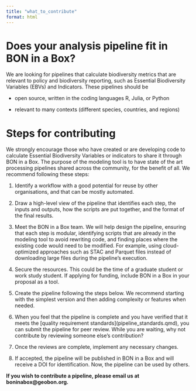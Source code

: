 ```yaml
---
title: "what_to_contribute"
format: html
---
```


# Does your analysis pipeline fit in BON in a Box?

We are looking for pipelines that calculate biodiversity metrics that are relevant to policy and biodiversity reporting, such as Essential Biodiversity Variables (EBVs) and Indicators. These pipelines should be

-   open source, written in the coding languages R, Julia, or Python

-   relevant to many contexts (different species, countries, and regions)

# Steps for contributing

We strongly encourage those who have created or are developing code to calculate Essential Biodiversity Variables or indicators to share it through BON in a Box. The purpose of the modeling tool is to have state of the art processing pipelines shared across the community, for the benefit of all. We recommend following these steps: 

1.  Identify a workflow with a good potential for reuse by other organisations, and that can be mostly automated.

2.  Draw a high-level view of the pipeline that identifies each step, the inputs and outputs, how the scripts are put together, and the format of the final results.

3.  Meet the BON in a Box team. We will help design the pipeline, ensuring that each step is modular, identifying scripts that are already in the modeling tool to avoid rewriting code, and finding places where the existing code would need to be modified. For example, using cloud-optimized approaches such as STAC and Parquet files instead of downloading large files during the pipeline’s execution.

4.  Secure the resources. This could be the time of a graduate student or work study student. If applying for funding, include BON in a Box in your proposal as a tool.

5.  Create the pipeline following the steps below. We recommend starting with the simplest version and then adding complexity or features when needed.

6.  When you feel that the pipeline is complete and you have verified that it meets the \[quality requirement standards\](pipeline_standards.qmd), you can submit the pipeline for peer review. While you are waiting, why not contribute by reviewing someone else’s contribution?

7.  Once the reviews are complete, implement any necessary changes.

8.  If accepted, the pipeline will be published in BON in a Box and will receive a DOI for identification. Now, the pipeline can be used by others.

**If you wish to contribute a pipeline, please email us at boninabox\@geobon.org.**
